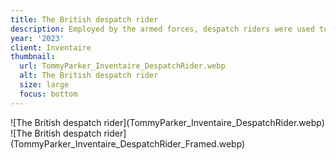 ```yaml
---
title: The British despatch rider
description: Employed by the armed forces, despatch riders were used to deliver urgent orders and messages between headquarters and military units.
year: '2023'
client: Inventaire
thumbnail:
  url: TommyParker_Inventaire_DespatchRider.webp
  alt: The British despatch rider
  size: large
  focus: bottom
---
```


<div class="md-img">
  ![The British despatch rider](TommyParker_Inventaire_DespatchRider.webp)
</div>
<div class="md-img">
  ![The British despatch rider](TommyParker_Inventaire_DespatchRider_Framed.webp)
</div>